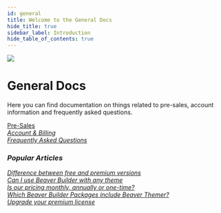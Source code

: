 ```yaml
---
id: general
title: Welcome to the General Docs
hide_title: true
sidebar_label: Introduction
hide_table_of_contents: true
---
```


<img className="index-hero" src="/img/index-general--hero.jpg" />

<div className="markdown">
  <h1 className="category-index-title">General Docs</h1>
</div>

<p className="lead">Here you can find documentation on things related to
pre-sales, account information and frequently asked questions.</p>

<div className="row">
  <div className="col">
    <a className="jump-to" href="/next/general/pre-sales" aria-label="Pre-Sales">
      <div className="jump-to--main">
        Pre-Sales
      </div>
      <div className="jump-to--icon">
        <i className="fas fa-chevron-right" />
      </div>
    </a>
    <a className="jump-to" href="/next/general/account-billing" aria-label="Account & Billing">
      <div className="jump-to--main">
        Account & Billing
      </div>
      <div className="jump-to--icon">
        <i className="fas fa-chevron-right" />
      </div>
    </a>
    <a className="jump-to" href="/next/general/faq" aria-label="FAQ">
      <div className="jump-to--main">
        Frequently Asked Questions
      </div>
      <div className="jump-to--icon">
        <i className="fas fa-chevron-right" />
      </div>
    </a>
  </div>
</div>

<div className="row">
  <div className="col markdown">
    <h3>Popular Articles</h3>
    <a className="jump-to" href="/next/general/pre-sales/difference-between-free-and-premium-versions" aria-label="Difference between free and premium versions">
      <div className="jump-to--main">
        Difference between free and premium versions
      </div>
      <div className="jump-to--icon">
        <i className="fas fa-chevron-right" />
      </div>
    </a>
    <a className="jump-to" href="/next/general/pre-sales/can-i-use-beaver-builder-with-any-theme" aria-label="Can I use Beaver Builder with any theme">
      <div className="jump-to--main">
        Can I use Beaver Builder with any theme
      </div>
      <div className="jump-to--icon">
        <i className="fas fa-chevron-right" />
      </div>
    </a>
    <a className="jump-to" href="/next/general/pre-sales/is-our-pricing-monthly-annually-or-one-time" aria-label="Is our pricing monthly, annually or one-time?">
      <div className="jump-to--main">
        Is our pricing monthly, annually or one-time?
      </div>
      <div className="jump-to--icon">
        <i className="fas fa-chevron-right" />
      </div>
    </a>
    <a className="jump-to" href="/next/general/pre-sales/which-beaver-builder-packages-include-beaver-themer/" aria-label="Which Beaver Builder Packages include Beaver Themer?">
      <div className="jump-to--main">
        Which Beaver Builder Packages include Beaver Themer?
      </div>
      <div className="jump-to--icon">
        <i className="fas fa-chevron-right" />
      </div>
    </a>
    <a className="jump-to" href="/next/general/account-billing/upgrade-your-premium-license" aria-label="Upgrade your premium license">
      <div className="jump-to--main">
        Upgrade your premium license
      </div>
      <div className="jump-to--icon">
        <i className="fas fa-chevron-right" />
      </div>
    </a>
  </div>
</div>

